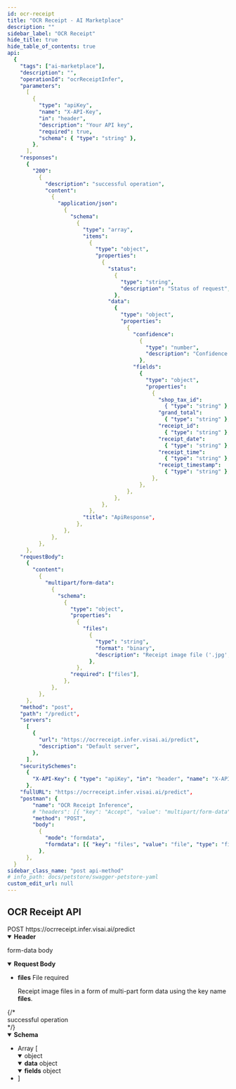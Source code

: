 ```yaml
---
id: ocr-receipt
title: "OCR Receipt - AI Marketplace"
description: ""
sidebar_label: "OCR Receipt"
hide_title: true
hide_table_of_contents: true
api:
  {
    "tags": ["ai-marketplace"],
    "description": "",
    "operationId": "ocrReceiptInfer",
    "parameters":
      [
        {
          "type": "apiKey",
          "name": "X-API-Key",
          "in": "header",
          "description": "Your API key",
          "required": true,
          "schema": { "type": "string" },
        },
      ],
    "responses":
      {
        "200":
          {
            "description": "successful operation",
            "content":
              {
                "application/json":
                  {
                    "schema":
                      {
                        "type": "array",
                        "items":
                          {
                            "type": "object",
                            "properties":
                              {
                                "status":
                                  {
                                    "type": "string",
                                    "description": "Status of request",
                                  },
                                "data":
                                  {
                                    "type": "object",
                                    "properties":
                                      {
                                        "confidence":
                                          {
                                            "type": "number",
                                            "description": "Confidence value",
                                          },
                                        "fields":
                                          {
                                            "type": "object",
                                            "properties":
                                              {
                                                "shop_tax_id":
                                                  { "type": "string" },
                                                "grand_total":
                                                  { "type": "string" },
                                                "receipt_id":
                                                  { "type": "string" },
                                                "receipt_date":
                                                  { "type": "string" },
                                                "receipt_time":
                                                  { "type": "string" },
                                                "receipt_timestamp":
                                                  { "type": "string" },
                                              },
                                          },
                                      },
                                  },
                              },
                          },
                        "title": "ApiResponse",
                      },
                  },
              },
          },
      },
    "requestBody":
      {
        "content":
          {
            "multipart/form-data":
              {
                "schema":
                  {
                    "type": "object",
                    "properties":
                      {
                        "files":
                          {
                            "type": "string",
                            "format": "binary",
                            "description": "Receipt image file ('.jpg', '.jpeg', and '.png')",
                          },
                      },
                    "required": ["files"],
                  },
              },
          },
      },
    "method": "post",
    "path": "/predict",
    "servers":
      [
        {
          "url": "https://ocrreceipt.infer.visai.ai/predict",
          "description": "Default server",
        },
      ],
    "securitySchemes":
      {
        "X-API-Key": { "type": "apiKey", "in": "header", "name": "X-API-Key" },
      },
    "fullURL": "https://ocrreceipt.infer.visai.ai/predict",
    "postman": {
        "name": "OCR Receipt Inference",
        # "headers": [{ "key": "Accept", "value": "multipart/form-data" }],
        "method": "POST",
        "body":
          {
            "mode": "formdata",
            "formdata": [{ "key": "files", "value": "file", "type": "file" }],
          },
      },
  }
sidebar_class_name: "post api-method"
# info_path: docs/petstore/swagger-petstore-yaml
custom_edit_url: null
---
```



## OCR Receipt API

<div class="custom-url-container">
  <span class="custom-method">POST</span>
  <span class="custom-url">https://ocrreceipt.infer.visai.ai/predict</span>
</div>
<details style={{ marginBottom: "1rem" }} data-collapsed={false} open={true}>
  <summary style={{}}>
    <strong>Header</strong>
  </summary>
  <div>
    <ul>
      <ParamsItem
        className={"paramsItem"}
        param={{
          name: "X-API-Key",
          in: "header",
          description: "Your API key",
          required: true,
          schema: { type: "string" },
        }}
      ></ParamsItem>
    </ul>
  </div>
</details>
<MimeTabs>
  <TabItem label={"multipart/form-data"} value={"multipart/form-data-schema"}>
    <p style={{ marginLeft: "1rem", marginBottom: "0px", fontWeight: 500, fontSize: "12px" }}>form-data body</p>
    <details style={{}} data-collapsed={false} open={true}>
      <summary style={{ textAlign: "left" }}>
        <strong>Request Body</strong>
      </summary>
      <div style={{ textAlign: "left", marginLeft: "1rem" }}></div>
      <ul style={{ marginLeft: "1rem" }}>
        <li>
          <div>
            <div>
              <strong>files</strong>
              <span style={{ opacity: "0.6" }}> File</span>
              <span
                style={{
                  color: "#FA383E",
                  marginLeft: "0.25rem",
                  fontWeight: "700",
                }}
              >
                required
              </span>
            </div>
            <p>Receipt image files in a form of multi-part form data using the key name <b>files</b>.</p>
          </div>
        </li>
      </ul>
    </details>
  </TabItem>
</MimeTabs>
<div>
  <ApiTabs>
    <TabItem label={"200"} value={"200"}>
      {/* <div>successful operation</div> */}
      <div>
        <MimeTabs schemaType={"response"}>
          <TabItem label={"application/json"} value={"application/json"}>
            <SchemaTabs>
              <TabItem label={"Schema"} value={"Schema"}>
                <details style={{}} data-collapsed={false} open={true}>
                  <summary style={{ textAlign: "left" }}>
                    <strong>Schema</strong>
                  </summary>
                  <div style={{ textAlign: "left", marginLeft: "1rem" }}></div>
                  <ul style={{ marginLeft: "1rem" }}>
                    <li>
                      <div
                        style={{
                          fontSize: "var(--ifm-code-font-size)",
                          opacity: "0.6",
                          marginLeft: "-.5rem",
                          paddingBottom: ".5rem",
                        }}
                      >
                        Array [
                      </div>
                    </li>
                    <details style={{}} data-collapsed={false} open={true}>
                      <summary style={{}}>
                        <span style={{ opacity: "0.6" }}> object</span>
                      </summary>
                      <div style={{ marginLeft: "1rem" }}>
                        <SchemaItem
                          collapsible={false}
                          name={"status"}
                          required={false}
                          schemaName={"string"}
                          qualifierMessage={
                            "`success` | `failed`"
                          }
                          schema={{
                            description: "Status of request",
                            title: "image_size",
                          }}
                        ></SchemaItem>
                        <SchemaItem
                          collapsible={false}
                          className={"schemaItem"}
                        >
                          <details style={{}} data-collapsed={false} open={true}>
                            <summary style={{}}>
                              <strong>data</strong>
                              <span style={{ opacity: "0.6" }}> object</span>
                            </summary>
                            <div style={{ marginLeft: "1rem" }}>
                              <SchemaItem
                                collapsible={false}
                                name={"confidence"}
                                required={false}
                                schemaName={"float"}
                                schema={{
                                  description: "The level of confidence",
                                  type: "float",
                                  minLength: 1,
                                }}
                              ></SchemaItem>
                              <details style={{}} data-collapsed={false} open={true}>
                                <summary style={{}}>
                                  <strong>fields</strong>
                                  <span style={{ opacity: "0.6" }}> object</span>
                                </summary>
                                <div style={{ marginLeft: "1rem" }}>
                                  <SchemaItem
                                    collapsible={false}
                                    name={"shop_tax_id"}
                                    required={false}
                                    schemaName={"string"}
                                    qualifierMessage={
                                      "The extracted shop tax ID from the receipt. Return null if not found."
                                    }
                                  ></SchemaItem>
                                  <SchemaItem
                                    collapsible={false}
                                    name={"grand_total"}
                                    required={false}
                                    schemaName={"string"}
                                    qualifierMessage={
                                      "The grand total of the receipt purchase with VAT included."
                                    }
                                  ></SchemaItem>
                                  <SchemaItem
                                    collapsible={false}
                                    name={"receipt_id"}
                                    required={false}
                                    schemaName={"string"}
                                    qualifierMessage={
                                      "A unique identifier of the receipt."
                                    }
                                  ></SchemaItem>
                                  <SchemaItem
                                    collapsible={false}
                                    name={"receipt_date"}
                                    required={false}
                                    schemaName={"string"}
                                    qualifierMessage={
                                      "A raw extracted date string representation from the receipt."
                                    }
                                  ></SchemaItem>
                                  <SchemaItem
                                    collapsible={false}
                                    name={"receipt_time"}
                                    required={false}
                                    schemaName={"string"}
                                    qualifierMessage={
                                      "A raw extracted time string representation from the receipt."
                                    }
                                  ></SchemaItem>
                                  <SchemaItem
                                    collapsible={false}
                                    name={"receipt_timestamp"}
                                    required={false}
                                    schemaName={"string"}
                                    qualifierMessage={
                                      "A formatted date time in ISO format."
                                    }
                                  ></SchemaItem>
                                </div>
                              </details>
                            </div>
                          </details>
                        </SchemaItem>
                      </div>
                    </details>
                    <li>
                      <div
                        style={{
                          fontSize: "var(--ifm-code-font-size)",
                          opacity: "0.6",
                          marginLeft: "-.5rem",
                        }}
                      >
                        ]
                      </div>
                    </li>
                  </ul>
                </details>
              </TabItem>
              <TabItem
                label={"Example (from schema)"}
                value={"Example (from schema)"}
              >
                <ResponseSamples
                  responseExample={
                    `[
  {
      "status": "success",
      "data": {
          "fields": {
              "name": "VISAI",
              "surname": "AI",
              "date_of_birth": "01 JUN 1997",
              "gender": "M",
              "country_code": "THA",
              "country_name": "Thailand",
              "identification_number": "1234567890123",
              "passport_number": "R123456",
              "passport_type": "P",
              "date_of_expiry": "31 DEC 2025"
          },
          "confidence": 0.9566428661346436
      }
  }
]`
                  }
                  language={"json"}
                ></ResponseSamples>
              </TabItem>
            </SchemaTabs>
          </TabItem>
        </MimeTabs>
      </div>
    </TabItem>

  </ApiTabs>
</div>

